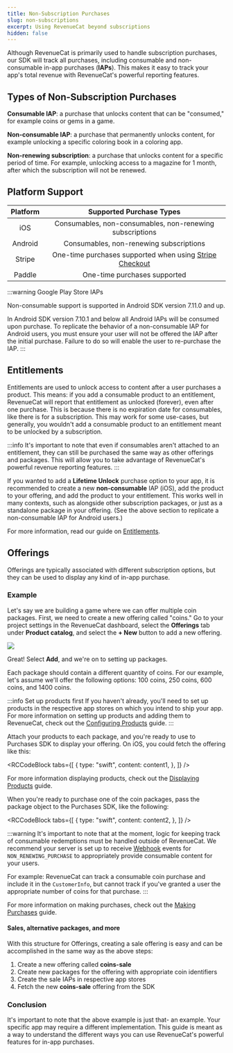 ```yaml
---
title: Non-Subscription Purchases
slug: non-subscriptions
excerpt: Using RevenueCat beyond subscriptions
hidden: false
---
```


Although RevenueCat is primarily used to handle subscription purchases, our SDK will track all purchases, including consumable and non-consumable in-app purchases (**IAPs**). This makes it easy to track your app's total revenue with RevenueCat's powerful reporting features.

## Types of Non-Subscription Purchases

**Consumable IAP**: a purchase that unlocks content that can be "consumed," for example coins or gems in a game.

**Non-consumable IAP**: a purchase that permanently unlocks content, for example unlocking a specific coloring book in a coloring app.

**Non-renewing subscription**: a purchase that unlocks content for a specific period of time. For example, unlocking access to a magazine for 1 month, after which the subscription will not be renewed.

## Platform Support

| Platform |                                           Supported Purchase Types                                            |
| :------: | :-----------------------------------------------------------------------------------------------------------: |
|   iOS    |                           Consumables, non-consumables, non-renewing subscriptions                            |
| Android  |                                    Consumables, non-renewing subscriptions                                    |
|  Stripe  | One-time purchases supported when using [Stripe Checkout](/web/integrations/stripe#one-time-stripe-purchases) |
|  Paddle  |                                         One-time purchases supported                                          |

:::warning Google Play Store IAPs

Non-consumable support is supported in Android SDK version 7.11.0 and up.

In Android SDK version 7.10.1 and below all Android IAPs will be consumed upon purchase. To replicate the behavior of a non-consumable IAP for Android users, you must ensure your user will not be offered the IAP after the initial purchase. Failure to do so will enable the user to re-purchase the IAP.
:::

## Entitlements

Entitlements are used to unlock access to content after a user purchases a product. This means: if you add a consumable product to an entitlement, RevenueCat will report that entitlement as unlocked (forever), even after one purchase. This is because there is no expiration date for consumables, like there is for a subscription. This may work for some use-cases, but generally, you wouldn't add a consumable product to an entitlement meant to be unlocked by a subscription.

:::info
It's important to note that even if consumables aren't attached to an entitlement, they can still be purchased the same way as other offerings and packages. This will allow you to take advantage of RevenueCat's powerful revenue reporting features.
:::

If you wanted to add a **Lifetime Unlock** purchase option to your app, it is recommended to create a new **non-consumable** IAP (iOS), add the product to your offering, and add the product to your entitlement. This works well in many contexts, such as alongside other subscription packages, or just as a standalone package in your offering. (See the above section to replicate a non-consumable IAP for Android users.)

For more information, read our guide on [Entitlements](/getting-started/entitlements).

## Offerings

Offerings are typically associated with different subscription options, but they can be used to display any kind of in-app purchase.

### Example

Let's say we are building a game where we can offer multiple coin packages. First, we need to create a new offering called "coins." Go to your project settings in the RevenueCat dashboard, select the **Offerings** tab under **Product catalog**, and select the **+ New** button to add a new offering.

![](/docs_images/offerings/offerings-create-new.png)

Great! Select **Add**, and we're on to setting up packages.

Each package should contain a different quantity of coins. For our example, let's assume we'll offer the following options: 100 coins, 250 coins, 600 coins, and 1400 coins.

:::info Set up products first
If you haven't already, you'll need to set up products in the respective app stores on which you intend to ship your app. For more information on setting up products and adding them to RevenueCat, check out the [Configuring Products](/getting-started/entitlements#configuration) guide.
:::

Attach your products to each package, and you're ready to use to Purchases SDK to display your offering. On iOS, you could fetch the offering like this:


<RCCodeBlock
  tabs={[
    {
      type: "swift",
      content: content1,
    },
  ]}
/>

For more information displaying products, check out the [Displaying Products](/getting-started/displaying-products) guide.

When you're ready to purchase one of the coin packages, pass the package object to the Purchases SDK, like the following:


<RCCodeBlock
  tabs={[
    {
      type: "swift",
      content: content2,
    },
  ]}
/>

:::warning
It's important to note that at the moment, logic for keeping track of consumable redemptions must be handled outside of RevenueCat. We recommend your server is set up to receive [Webhook](/integrations/webhooks) events for `NON_RENEWING_PURCHASE` to appropriately provide consumable content for your users.

For example: RevenueCat can track a consumable coin purchase and include it in the `CustomerInfo`, but cannot track if you've granted a user the appropriate number of coins for that purchase.
:::

For more information on making purchases, check out the [Making Purchases](/getting-started/making-purchases) guide.

#### Sales, alternative packages, and more

With this structure for Offerings, creating a sale offering is easy and can be accomplished in the same way as the above steps:

1. Create a new offering called **coins-sale**
2. Create new packages for the offering with appropriate coin identifiers
3. Create the sale IAPs in respective app stores
4. Fetch the new **coins-sale** offering from the SDK

### Conclusion

It's important to note that the above example is just that- an example. Your specific app may require a different implementation. This guide is meant as a way to understand the different ways you can use RevenueCat's powerful features for in-app purchases.
